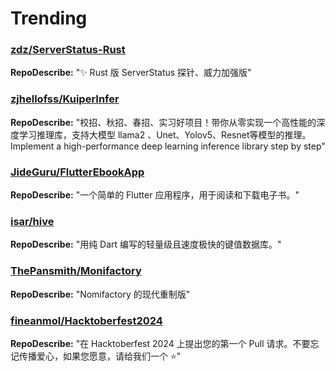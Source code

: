 
# Trending

### [zdz/ServerStatus-Rust](https://github.com/zdz/ServerStatus-Rust)
**RepoDescribe:** "✨ Rust 版 ServerStatus 探针、威力加强版"
  

### [zjhellofss/KuiperInfer](https://github.com/zjhellofss/KuiperInfer)
**RepoDescribe:** "校招、秋招、春招、实习好项目！带你从零实现一个高性能的深度学习推理库，支持大模型 llama2 、Unet、Yolov5、Resnet等模型的推理。Implement a high-performance deep learning inference library step by step"
  

### [JideGuru/FlutterEbookApp](https://github.com/JideGuru/FlutterEbookApp)
**RepoDescribe:** "一个简单的 Flutter 应用程序，用于阅读和下载电子书。"
  

### [isar/hive](https://github.com/isar/hive)
**RepoDescribe:** "用纯 Dart 编写的轻量级且速度极快的键值数据库。"
  

### [ThePansmith/Monifactory](https://github.com/ThePansmith/Monifactory)
**RepoDescribe:** "Nomifactory 的现代重制版"
  

### [fineanmol/Hacktoberfest2024](https://github.com/fineanmol/Hacktoberfest2024)
**RepoDescribe:** "在 Hacktoberfest 2024 上提出您的第一个 Pull 请求。不要忘记传播爱心，如果您愿意，请给我们一个 ⭐️"
  